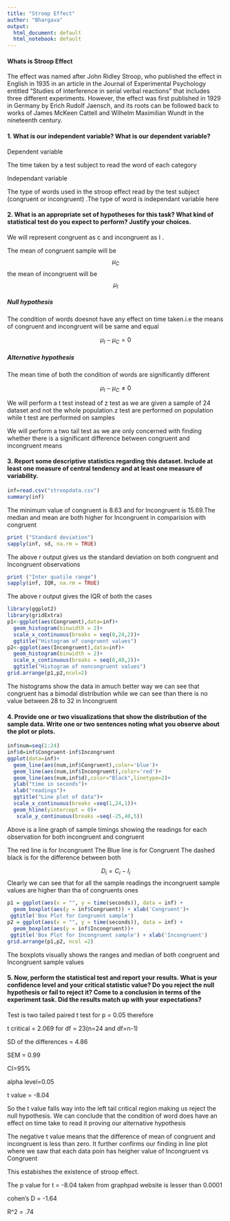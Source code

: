---
title: "Stroop Effect"
author: "Bhargava"
output:
  html_document: default
  html_notebook: default
---
#### Whats is Stroop Effect

The effect was named after John Ridley Stroop, who published the effect in English in 1935 in an article in the Journal of Experimental Psychology entitled "Studies of interference in serial verbal reactions" that includes three different experiments. However, the effect was first published in 1929 in Germany by Erich Rudolf Jaensch, and its roots can be followed back to works of James McKeen Cattell and Wilhelm Maximilian Wundt in the nineteenth century.

#### 1. What is our independent variable? What is our dependent variable?

Dependent variable

The time taken by a test subject to read the word of each category

Independant variable

The type of words used in the stroop effect read by the test subject (congruent or incongruent) .The type of word is independant variable here

#### 2. What is an appropriate set of hypotheses for this task? What kind of statistical test do you expect to perform? Justify your choices.


We will represent congruent as c and incongruent as I .

The mean of congruent sample will be 
$$\mu_C$$
the mean of incongruent will be 
$$\mu_I$$

##### Null hypothesis

The condition of words doesnot have any effect on time taken.i.e the means of congruent and incongruent will be same and equal

$$  \mu_I - \mu_C = 0$$

##### Alternative hypothesis

The mean time of both the condition of words are significantly different

$$ \mu_I-\mu_C \neq 0$$

We will perform a t test instead of z test
as we are given a sample of 24 dataset and not the whole population.z test are performed on population while t test are performed on samples

We will perform a two tail test as we are only concerned with finding whether there is a significant difference between congruent and incongruent means

#### 3. Report some descriptive statistics regarding this dataset. Include at least one measure of central tendency and at least one measure of variability.

```{r echo=FALSE, message =FALSE, warning =FALSE}
inf=read.csv("stroopdata.csv")
summary(inf)
```

The minimum value of congruent is 8.63 and for Incongruent is 15.69.The median and mean are both higher for Incongruent in comparision with congruent

```{r echo=FALSE, message =FALSE, warning =FALSE}
print ("Standard deviation")
sapply(inf, sd, na.rm = TRUE)
```

The above r output gives us the standard deviation on both congruent and Incongruent observations

```{r echo=FALSE, message =FALSE, warning =FALSE}
print ("Inter quatile range")
sapply(inf, IQR, na.rm = TRUE)
```
The above r output gives the IQR of both the cases

```{r echo=FALSE, message =FALSE, warning =FALSE}
library(ggplot2)
library(gridExtra)
p1<-ggplot(aes(Congruent),data=inf)+
  geom_histogram(binwidth = 2)+
  scale_x_continuous(breaks = seq(0,24,2))+
  ggtitle("Histogram of congruent values")
p2<-ggplot(aes(Incongruent),data=inf)+
  geom_histogram(binwidth = 2)+
  scale_x_continuous(breaks = seq(0,40,2))+
  ggtitle("Histogram of noncongruent values")
grid.arrange(p1,p2,ncol=2)
```

The histograms show the data in amuch better way we can see that congruent has a bimodal distribution while we can see than there is no value between 28 to 32 in Incongruent


#### 4. Provide one or two visualizations that show the distribution of the sample data. Write one or two sentences noting what you observe about the plot or plots.

```{r echo=FALSE, message =FALSE, warning =FALSE}

inf$num=seq(1:24)
inf$d=inf$Congruent-inf$Incongruent
ggplot(data=inf)+
  geom_line(aes(num,inf$Congruent),color='blue')+
  geom_line(aes(num,inf$Incongruent),color='red')+
  geom_line(aes(num,inf$d),color="Black",linetype=2)+
  ylab("time in seconds")+
  xlab("readings")+
  ggtitle("Line plot of data")+
  scale_x_continuous(breaks =seq(1,24,1))+
  geom_hline(yintercept = 0)+
   scale_y_continuous(breaks =seq(-25,40,5))
```

Above is a line graph of sample timings showing the readings for each observation for both incongruent and congruent

The red line is for Incongruent
The Blue line is for Congruent
The dashed black is for the difference between both 

$$D_i=C_i -I_i$$
Clearly we can see that for all the sample readings the incongruent sample values are higher than tha of congruents ones


```{r echo=FALSE, message =FALSE, warning =FALSE}

p1 = ggplot(aes(x = "", y = time(seconds)), data = inf) + 
  geom_boxplot(aes(y = inf$Congruent)) + xlab('Congruent')+
 ggtitle('Box Plot for Congruent sample')
p2 = ggplot(aes(x = "", y = time(seconds)), data = inf) + 
  geom_boxplot(aes(y = inf$Incongruent))+ 
 ggtitle('Box Plot for Incongruent sample') + xlab('Incongruent')
grid.arrange(p1,p2, ncol =2)
```



The boxplots visually shows the ranges and median of both congruent and Incongruent sample values

#### 5. Now, perform the statistical test and report your results. What is your confidence level and your critical statistic value? Do you reject the null hypothesis or fail to reject it? Come to a conclusion in terms of the experiment task. Did the results match up with your expectations?

Test is two tailed paired t test for p = 0.05 therefore
 
 t critical  = 2.069 for df = 23(n=24 and df=n-1)
 
 SD of the differences = 4.86
 
 SEM = 0.99
 
 CI=95%
 
 alpha level=0.05
 
 
 t value =  -8.04
 
 So the t value falls way into the left tail critical region making us reject the null hypothesis.
 We can conclude that the condition of word does have an effect on time take to read it proving our alternative hypothesis

The negative t value means that the difference of mean of congruent and incongruent is less than zero.
It further confirms our finding in line plot where we saw that each data poin has heigher value of Incongruent vs Congruent

 This estabishes the existence of stroop effect.
 
 The p value for t = -8.04 taken from graphpad website 
  is lesser than 0.0001
  
 cohen's D = -1.64
 
 R^2 = .74




